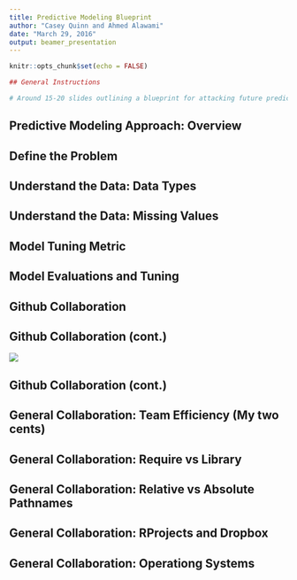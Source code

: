 ```yaml
---
title: Predictive Modeling Blueprint
author: "Casey Quinn and Ahmed Alawami"
date: "March 29, 2016"
output: beamer_presentation
---
```


```r
knitr::opts_chunk$set(echo = FALSE)

## General Instructions

# Around 15-20 slides outlining a blueprint for attacking future predictive modeling challenges. This should be based on your experiences with the first two challenges, but you can also draw on advice from our textbooks, online advice on machine learning, etc., to come up with steps you plan to take and things you plan to look for the next time you need to build a predictive model. You should cover the full process, from first getting the data through to picking a top model. Some of the steps you likely want to cover include initial exploratory data analysis, picking a metric (like RMSLE) to use to assess models, checking for and handling datasets that aren’t straightforward (e.g., have missing data, have more predictors than observations, have heavy class imbalance, are very large or very small, …), trying out different types of models and tuning models, engineering and selecting predictive variables, and choosing and running a final model. You should also include some guidelines about how to efficiently work as a team when working on a predictive modeling challenge.

```


## Predictive Modeling Approach: Overview
\begin{enumerate}
\item \textbf{Define the Problem}
\item \textbf{Understand the Data: Data Types}
\item \textbf{Understand the Data: Missing Values}
\item \textbf{Model Tuning Metric}
\item \textbf{Model Evaluations and Tuning}
\item \textbf{Github Collaboration}
\item \textbf{General Collaboration}
\end{enumerate}

## Define the Problem
\textbf{Model Complexity Constraints}
\begin{itemize}
  \item Offline, Time-averaged, "Instantaneous" Implementation
      \begin{itemize}
      \item Computation Resources
      \item Computation Time
      \item Data Handling
  \end{itemize}
\end{itemize}
  
\textbf{Model Accuracy and Precision Requirements}
\begin{itemize}
  \item "Exact" vs "Rough" Predictions
\end{itemize}

## Understand the Data: Data Types 

\textbf{Continuous}
  \begin{itemize}
  \item Independent Observations?
    \begin{itemize}
    \item Check for Autocorrelation
    \end{itemize}
  \item Exact vs. Classification Ranges  
  \end{itemize}
  
\textbf{Date/Time}
  \begin{itemize}
  \item Numeric
  \item Factor
  \end{itemize}
  
\textbf{Classification}
  \begin{itemize}
  \item Reduce factor lists as needed
  \item Variable combinations if many variables
  \end{itemize}



## Understand the Data: Missing Values

\textbf{Find Them}
   \begin{itemize}
    \item VIM: aggr function
    \end{itemize}

\textbf{Deal with Them}
  \begin{itemize}
  \item \textbf{Removal}
    \begin{itemize}
    \item{Entire Variable }
    \item{Individual Observations}
    \end{itemize}
  \item \textbf{Imputation}
    \begin{itemize}
    \item{VIM package}
    \item{mice package}
    \end{itemize}
  \item \textbf{Set as unique classification} 
  \item \textbf{Leave as is}
  \item \textbf{Handling test/prediction missing data}
  \end{itemize}

## Model Tuning Metric

## Model Evaluations and Tuning

## Github Collaboration
\begin{enumerate}
  \item Chose a team leader.
  \item Team leader creates a local folder with a descriptive name for the project.
  \item Team leader creates a local RProject with the same name as the folder. 
  \item Team leader creates a Github repository with the same name as the RProject (Don't initialize with README).
\end{enumerate}

\centerline{\includegraphics[height=2in]{images/image1.png}}
  
## Github Collaboration (cont.)  
\begin{enumerate}
\setcounter{enumi}{4}
\item Push an existing repository from RStudio Shell.
    \begin{itemize}
    \item git remote add origin https://github.com/cwq9999/Example.git
    \item item git push -u origin master
    \end{itemize}
\end{enumerate}
![](images/image2-3.png)

## Github Collaboration (cont.)  
\begin{enumerate}
\setcounter{enumi}{5}
\item Add team members as collaborators.
  \begin{itemize}
  \item Collaborators can use Pull/Push buttons under the Git tab. 
  \item No need to fork the repo or request pull requests.
  \end{itemize}
\end{enumerate}

\centerline{\includegraphics{images/image4.png}}

## General Collaboration: Team Efficiency (My two cents)
\begin{enumerate}
\item Select a team leader

\item Quick Individual Exploratory Data Analysis

\item Initial Exploratory Data Analysis Discussion(s)
  \begin{itemize}
  \item Define Training/Test Datasets
  \item Determine Outcome Requirements
  \item Determine Metric(s)
  \end{itemize}

\item Divide into Specialty Groups  
  \begin{itemize}
  \item General Linear Models
  \item Trees
  \item Support Vector Machines
  \item etc.
  \end{itemize}
\item Present and Compare Models
\item Select Model Type and Refine as a Group or Subgroups
\end{enumerate}

## General Collaboration: Require vs Library


## General Collaboration: Relative vs Absolute Pathnames


## General Collaboration: RProjects and Dropbox



## General Collaboration: Operationg Systems

